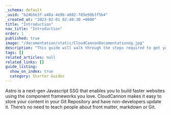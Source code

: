 ```yaml
---
_schema: default
_uuid: "b24b5e3f-a48a-4e9b-a602-f65e90b3f5b4"
_created_at: "2023-02-01 02:40:30 +0000"
title: "Introduction"
nav_title: "Introduction"
order: 1
published: true
image: "/documentation/static/CloudCannonDocumentationog.jpg"
description: "This guide will walk through the steps required to get your Astro site built, editable and live on CloudCannon."
tags: []
related_articles: null
related_links: []
guide_listing:
  show_on_index: true
  category: Starter Guides
---
```


Astro is a next-gen Javascript SSG that enables you to build faster websites using the component frameworks you love. CloudCannon makes it easy to store your content in your Git Repository and have non-developers update it. There’s no need to teach people about front matter, markdown or Git.
